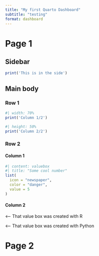 ```yaml
---
title: "My first Quarto Dashboard"
subtitle: "testing"
format: dashboard
---
```


# Page 1


## Sidebar {.sidebar}

```r
print('This is in the side')
```

## Main body

### Row 1 {height="70%"}


```r
#| width: 70%
print('Column 1/2')
```


```r
#| height: 50%
print('Column 2/2')
```

### Row 2

#### Column 1

```r
#| content: valuebox
#| title: "Some cool number"
list(
  icon = "newspaper",
  color = "danger",
  value = 5
)
```



#### Column 2

::: {.card}

<--- That value box was created with R

:::


::: {.card}

<--- That value box was created with Python

:::

# Page 2

